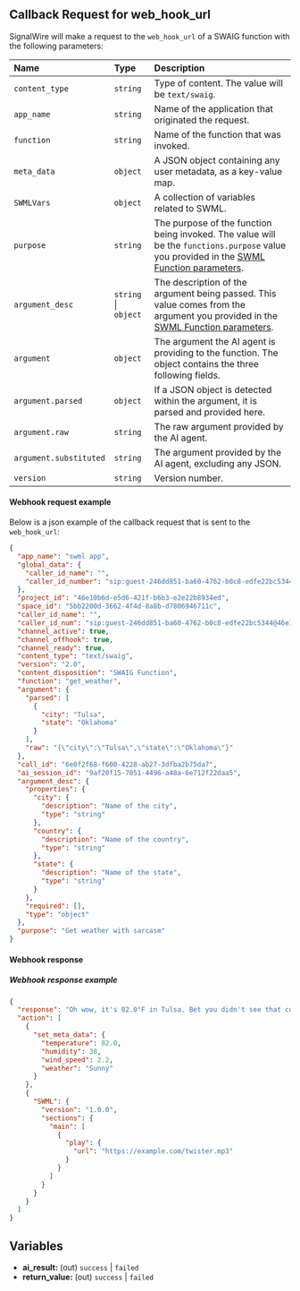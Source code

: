 
[SWML Function parameters]: /swml/methods/ai/swaig/functions#parameters

## Callback Request for web_hook_url

SignalWire will make a request to the `web_hook_url` of a SWAIG function with the following parameters:

| Name                   | Type                 | Description                                                                                                                                                                              |
|:-----------------------|:---------------------|:-----------------------------------------------------------------------------------------------------------------------------------------------------------------------------------------|
| `content_type`         | `string`             | Type of content. The value will be `text/swaig`.                                                                                                                                         |
| `app_name`             | `string`             | Name of the application that originated the request.                                                                                                                                     |
| `function`             | `string`             | Name of the function that was invoked.                                                                                                                                                   |
| `meta_data`            | `object`             | A JSON object containing any user metadata, as a key-value map.                                                                                                                          |
| `SWMLVars`             | `object`             | A collection of variables related to SWML.                                                                                                                                               |
| `purpose`              | `string`             | The purpose of the function being invoked. The value will be the `functions.purpose` value you provided in the [SWML Function parameters].                                               |
| `argument_desc`        | `string` \| `object` | The description of the argument being passed. This value comes from the argument you provided in the [SWML Function parameters].                                                         |
| `argument`             | `object`             | The argument the AI agent is providing to the function. The object contains the three following fields.                                                                                  |
| `argument.parsed`      | `object`             | If a JSON object is detected within the argument, it is parsed and provided here.                                                                                                        |
| `argument.raw`         | `string`             | The raw argument provided by the AI agent.                                                                                                                                               |
| `argument.substituted` | `string`             | The argument provided by the AI agent, excluding any JSON.                                                                                                                               |
| `version`              | `string`             | Version number.                                                                                                                                                                          |

#### Webhook request example

Below is a json example of the callback request that is sent to the `web_hook_url`:

```json
{
  "app_name": "swml app",
  "global_data": {
    "caller_id_name": "",
    "caller_id_number": "sip:guest-246dd851-ba60-4762-b0c8-edfe22bc5344@46e10b6d-e5d6-421f-b6b3-e2e22b8934ed.call.signalwire.com;context=guest"
  },
  "project_id": "46e10b6d-e5d6-421f-b6b3-e2e22b8934ed",
  "space_id": "5bb2200d-3662-4f4d-8a8b-d7806946711c",
  "caller_id_name": "",
  "caller_id_num": "sip:guest-246dd851-ba60-4762-b0c8-edfe22bc5344@46e10b6d-e5d6-421f-b6b3-e2e22b8934ed.call.signalwire.com;context=guest",
  "channel_active": true,
  "channel_offhook": true,
  "channel_ready": true,
  "content_type": "text/swaig",
  "version": "2.0",
  "content_disposition": "SWAIG Function",
  "function": "get_weather",
  "argument": {
    "parsed": [
      {
        "city": "Tulsa",
        "state": "Oklahoma"
      }
    ],
    "raw": "{\"city\":\"Tulsa\",\"state\":\"Oklahoma\"}"
  },
  "call_id": "6e0f2f68-f600-4228-ab27-3dfba2b75da7",
  "ai_session_id": "9af20f15-7051-4496-a48a-6e712f22daa5",
  "argument_desc": {
    "properties": {
      "city": {
        "description": "Name of the city",
        "type": "string"
      },
      "country": {
        "description": "Name of the country",
        "type": "string"
      },
      "state": {
        "description": "Name of the state",
        "type": "string"
      }
    },
    "required": [],
    "type": "object"
  },
  "purpose": "Get weather with sarcasm"
}
```

#### Webhook response

<Actions />

##### Webhook response example

```json
{
  "response": "Oh wow, it's 82.0°F in Tulsa. Bet you didn't see that coming! Humidity at 38%. Your hair is going to love this! Wind speed is 2.2 mph. Hold onto your hats, or don't, I'm not your mother! Looks like Sunny. Guess you'll survive another day.",
  "action": [
    {
      "set_meta_data": {
        "temperature": 82.0,
        "humidity": 38,
        "wind_speed": 2.2,
        "weather": "Sunny"
      }
    },
    {
      "SWML": {
        "version": "1.0.0",
        "sections": {
          "main": [
            {
              "play": {
                "url": "https://example.com/twister.mp3"
              }
            }
          ]
        }
      }
    }
  ]
}
```

## **Variables**

- **ai_result:** (out) `success` | `failed`
- **return_value:** (out) `success` | `failed`
